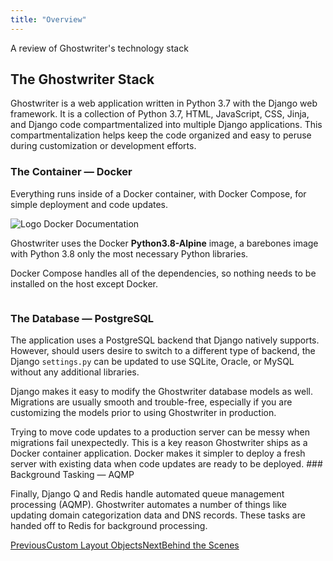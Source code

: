 ```yaml
---
title: "Overview"
---
```


A review of Ghostwriter's technology stack

## The Ghostwriter Stack

Ghostwriter is a web application written in Python 3.7 with the Django web framework. It is a collection of Python 3.7, HTML, JavaScript, CSS, Jinja, and Django code compartmentalized into multiple Django applications. This compartmentalization helps keep the code organized and easy to peruse during customization or development efforts.

### The Container — Docker

Everything runs inside of a Docker container, with Docker Compose, for simple deployment and code updates.

<CardGroup cols={1}> <Card title="Overview of Docker Compose" icon="docker" iconType="solid" href="https://docs.docker.com/compose/" > <img src="/images/development/favicons/docs-2x.ico" alt="Logo" /> Docker Documentation </Card> </CardGroup>

Ghostwriter uses the Docker **Python3.8-Alpine** image, a barebones image with Python 3.8 only the most necessary Python libraries.

Docker Compose handles all of the dependencies, so nothing needs to be installed on the host except Docker.

<Frame>
  <img src="/images/development/image-1.png" alt=""/>
</Frame>

### The Database — PostgreSQL

The application uses a PostgreSQL backend that Django natively supports. However, should users desire to switch to a different type of backend, the Django `settings.py` can be updated to use SQLite, Oracle, or MySQL without any additional libraries.

Django makes it easy to modify the Ghostwriter database models as well. Migrations are usually smooth and trouble-free, especially if you are customizing the models prior to using Ghostwriter in production.

<Info>
Trying to move code updates to a production server can be messy when migrations fail unexpectedly. This is a key reason Ghostwriter ships as a Docker container application. Docker makes it simpler to deploy a fresh server with existing data when code updates are ready to be deployed.
</Info>
### Background Tasking — AQMP

Finally, Django Q and Redis handle automated queue management processing (AQMP). Ghostwriter automates a number of things like updating domain categorization data and DNS records. These tasks are handed off to Redis for background processing.

[PreviousCustom Layout Objects](/coding-style-guide/form-layouts-and-design/custom-layout-objects)[NextBehind the Scenes](/development/stack-overview/behind-the-scenes)
